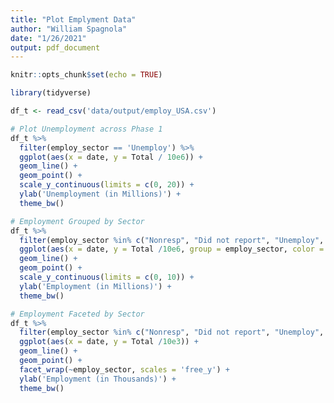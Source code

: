 ```yaml
---
title: "Plot Emplyment Data"
author: "William Spagnola"
date: "1/26/2021"
output: pdf_document
---
```


```r
knitr::opts_chunk$set(echo = TRUE)

library(tidyverse)

df_t <- read_csv('data/output/employ_USA.csv')
```



```r

# Plot Unemployment across Phase 1
df_t %>% 
  filter(employ_sector == 'Unemploy') %>% 
  ggplot(aes(x = date, y = Total / 10e6)) +
  geom_line() +
  geom_point() +
  scale_y_continuous(limits = c(0, 20)) +
  ylab('Unemployment (in Millions)') +
  theme_bw()

```

```r
# Employment Grouped by Sector
df_t %>% 
  filter(employ_sector %in% c("Nonresp", "Did not report", "Unemploy", "Total") == FALSE)  %>% 
  ggplot(aes(x = date, y = Total /10e6, group = employ_sector, color = employ_sector)) +
  geom_line() +
  geom_point() +
  scale_y_continuous(limits = c(0, 10)) +
  ylab('Employment (in Millions)') +
  theme_bw()
```


```r
# Employment Faceted by Sector
df_t %>% 
  filter(employ_sector %in% c("Nonresp", "Did not report", "Unemploy", "Total") == FALSE)  %>% 
  ggplot(aes(x = date, y = Total /10e3)) +
  geom_line() +
  geom_point() +
  facet_wrap(~employ_sector, scales = 'free_y') +
  ylab('Employment (in Thousands)') +
  theme_bw()


```



